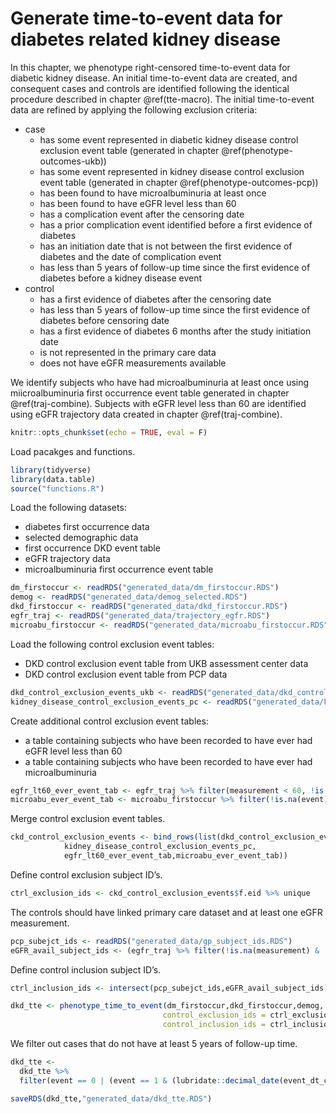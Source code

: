 # Generate time-to-event data for diabetes related kidney disease {#tte-dkd}

In this chapter, we phenotype right-censored time-to-event data for diabetic kidney disease. An initial time-to-event data are created, and consequent cases and controls are identified following the identical procedure described in chapter \@ref(tte-macro). The initial time-to-event data are refined by applying the following exclusion criteria: 

  - case
    - has some event represented in diabetic kidney disease control exclusion event table (generated in chapter \@ref(phenotype-outcomes-ukb))
    - has some event represented in kidney disease control exclusion event table (generated in chapter \@ref(phenotype-outcomes-pcp))
    - has been found to have microalbuminuria at least once
    - has been found to have eGFR level less than 60
    - has a complication event after the censoring date
    - has a prior complication event identified before a first evidence of diabetes
    - has an initiation date that is not between the first evidence of diabetes and the date of complication event
    - has less than 5 years of follow-up time since the first evidence of diabetes before a kidney disease event
  
  - control
    - has a first evidence of diabetes after the censoring date
    - has less than 5 years of follow-up time since the first evidence of diabetes before censoring date
    - has a first evidence of diabetes 6 months after the study initiation date
    - is not represented in the primary care data
    - does not have eGFR measurements available
    
We identify subjects who have had microalbuminuria at least once using miicroalbuminuria first occurrence event table generated in chapter \@ref(traj-combine). Subjects with eGFR level less than 60 are identified using eGFR trajectory data created in chapter \@ref(traj-combine).

```r
knitr::opts_chunk$set(echo = TRUE, eval = F)
```

Load pacakges and functions.
```r
library(tidyverse)
library(data.table)
source("functions.R")
```

Load the following datasets:

- diabetes first occurrence data
- selected demographic data
- first occurrence DKD event table
- eGFR trajectory data
- microalbuminuria first occurrence event table

```r
dm_firstoccur <- readRDS("generated_data/dm_firstoccur.RDS")
demog <- readRDS("generated_data/demog_selected.RDS")
dkd_firstoccur <- readRDS("generated_data/dkd_firstoccur.RDS")
egfr_traj <- readRDS("generated_data/trajectory_egfr.RDS")
microabu_firstoccur <- readRDS("generated_data/microabu_firstoccur.RDS")
```

Load the following control exclusion event tables:

- DKD control exclusion event table from UKB assessment center data
- DKD control exclusion event table from PCP data

```r
dkd_control_exclusion_events_ukb <- readRDS("generated_data/dkd_control_exclusion_events_ukb.RDS")
kidney_disease_control_exclusion_events_pc <- readRDS("generated_data/kidney_disease_control_exclusion_pc.RDS")
```

Create additional control exclusion event tables:

- a table containing subjects who have been recorded to have ever had eGFR level less than 60 
- a table containing subjects who have been recorded to have ever had microalbuminuria

```r
egfr_lt60_ever_event_tab <- egfr_traj %>% filter(measurement < 60, !is.na(measurement), !is.na(event_dt))
microabu_ever_event_tab <- microabu_firstoccur %>% filter(!is.na(event))
```

Merge control exclusion event tables.
```r
ckd_control_exclusion_events <- bind_rows(list(dkd_control_exclusion_events_ukb,
            kidney_disease_control_exclusion_events_pc,
            egfr_lt60_ever_event_tab,microabu_ever_event_tab))
```

Define control exclusion subject ID's.
```r
ctrl_exclusion_ids <- ckd_control_exclusion_events$f.eid %>% unique
```

The controls should have linked primary care dataset and at least one eGFR measurement.
```r
pcp_subejct_ids <- readRDS("generated_data/gp_subject_ids.RDS")
eGFR_avail_subject_ids <- (egfr_traj %>% filter(!is.na(measurement) & !is.na(event_dt))) %>% .$f.eid
```

Define control inclusion subject ID's.
```r
ctrl_inclusion_ids <- intersect(pcp_subejct_ids,eGFR_avail_subject_ids) %>% unique
```

```r
dkd_tte <- phenotype_time_to_event(dm_firstoccur,dkd_firstoccur,demog,
                                  control_exclusion_ids = ctrl_exclusion_ids,
                                  control_inclusion_ids = ctrl_inclusion_ids)
```

We filter out cases that do not have at least 5 years of follow-up time.
```r
dkd_tte <- 
  dkd_tte %>%
  filter(event == 0 | (event == 1 & (lubridate::decimal_date(event_dt_comp) - lubridate::decimal_date(event_dt_dm) >= 5)))
```

```r
saveRDS(dkd_tte,"generated_data/dkd_tte.RDS")
```


